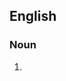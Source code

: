 {{also|counter-proposals}}

==English==

===Noun===
{{head|en|noun form}}

# {{plural of|counterproposal|lang=en}}